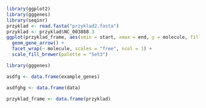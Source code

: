 ```r
library(ggplot2)
library(gggenes)
library(seqinr)
przyklad <- read.fasta("przyklad2.fasta")
przyklad <- przyklad$NC_003888.3
ggplot(przyklad_frame, aes(xmin = start, xmax = end, y = molecule, fill = gene)) +
  geom_gene_arrow() +
  facet_wrap(~ molecule, scales = "free", ncol = 1) +
  scale_fill_brewer(palette = "Set3")

```
```r
library(gggenes)

asdfg <- data.frame(example_genes)

asdfghg <- data.frame(data)
```


```r
przyklad_frame <- data.frame(przyklad)
```

